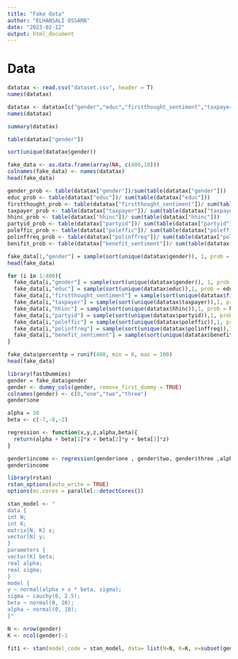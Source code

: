 ```yaml
---
title: "Fake data"
author: "ELHANSALI OSSAMA"
date: "2023-02-12"
output: html_document
---
```

# Data 
```r
datatax <- read.csv("dataset.csv", header = T)
names(datatax)
```



```r
datatax <- datatax[c("gender","educ","firstthought_sentiment","taxpayer","percenttp","hhinc","partyid","poleffic","polinffreq","benefit_sentiment")]
names(datatax)
```
```r
summary(datatax)
```
```r
table(datatax["gender"])
```
```r
sort(unique(datatax$gender))
```

```r
fake_data <- as.data.frame(array(NA, c(400,10)))
colnames(fake_data) <- names(datatax)
head(fake_data)
```


```r
gender_prob <- table(datatax["gender"])/sum(table(datatax["gender"]))
educ_prob <- table(datatax["educ"])/ sum(table(datatax["educ"]))
firstthought_prob <- table(datatax["firstthought_sentiment"])/ sum(table(datatax["firstthought_sentiment"]))
taxpayer_prob <- table(datatax["taxpayer"])/ sum(table(datatax["taxpayer"]))
hhinc_prob <- table(datatax["hhinc"])/ sum(table(datatax["hhinc"]))
partyid_prob <- table(datatax["partyid"])/ sum(table(datatax["partyid"]))
poleffic_prob <- table(datatax["poleffic"])/ sum(table(datatax["poleffic"]))
polinffreq_prob <- table(datatax["polinffreq"])/ sum(table(datatax["polinffreq"]))
benifit_prob <- table(datatax["benefit_sentiment"])/ sum(table(datatax["benefit_sentiment"]))


```

```r
fake_data[1,"gender"] = sample(sort(unique(datatax$gender)), 1, prob = gender_prob)
head(fake_data)
```



```r
for (i in 1:400){
  fake_data[i,"gender"] = sample(sort(unique(datatax$gender)), 1, prob = gender_prob)
  fake_data[i,"educ"] = sample(sort(unique(datatax$educ)),1, prob = educ_prob)
  fake_data[i,"firstthought_sentiment"] = sample(sort(unique(datatax$firstthought_sentiment)),1, prob = firstthought_prob)
  fake_data[i,"taxpayer"] = sample(sort(unique(datatax$taxpayer)),1, prob = taxpayer_prob)
  fake_data[i,"hhinc"] = sample(sort(unique(datatax$hhinc)),1, prob = hhinc_prob)
  fake_data[i,"partyid"] = sample(sort(unique(datatax$partyid)),1, prob = partyid_prob)
  fake_data[i,"poleffic"] = sample(sort(unique(datatax$poleffic)),1, prob = poleffic_prob)
  fake_data[i,"polinffreq"] = sample(sort(unique(datatax$polinffreq)),1, prob = polinffreq_prob)
  fake_data[i,"benefit_sentiment"] = sample(sort(unique(datatax$benefit_sentiment)),1, prob = benifit_prob)
}

fake_data$percenttp = runif(400, min = 0, max = 100)
head(fake_data)
```

```r
library(fastDummies)
gender = fake_data$gender
gender <- dummy_cols(gender, remove_first_dummy = TRUE)
colnames(gender) <- c(0,"one","two","three")
gender$one
```

```r
alpha = 30
beta <- c(-7,-8,-2)
```

```r
regression <- function(x,y,z,alpha,beta){
  return(alpha + beta[1]*x + beta[2]*y + beta[3]*z)
}

gender$income <- regression(gender$one , gender$two, gender$three ,alpha,beta)
gender$income
```
```r
library(rstan)
rstan_options(auto_write = TRUE)
options(mc.cores = parallel::detectCores())
```


```r
stan_model <- "
data {
int N;
int K;
matrix[N, K] x;
vector[N] y;
}
parameters {
vector[K] beta;
real alpha;
real sigma;
}
model {
y ~ normal(alpha + x * beta, sigma);
sigma ~ cauchy(0, 2.5);
beta ~ normal(0, 10);
alpha ~ normal(0, 10);
}"

N <- nrow(gender)
K <- ncol(gender)-1
```

```r
fit1 <- stan(model_code = stan_model, data= list(N=N, K=K, x=subset(gender, select = -income),y=gender$income))

```


